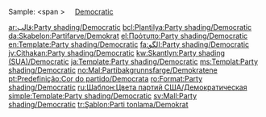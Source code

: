 {{documentation subpage}}
Sample:
<span {{Party shading/Democratic}}><span style="padding:1px 20px">[[Democratic Party (United States)|Democratic]]</span></span>

<includeonly>
[[Category:United States Democratic Party color templates|{{PAGENAME}}]]

[[ar:قالب:Party shading/Democratic]]
[[bcl:Plantilya:Party shading/Democratic]]
[[da:Skabelon:Partifarve/Demokrat]]
[[el:Πρότυπο:Party shading/Democratic]]
[[en:Template:Party shading/Democratic]]
[[fa:الگو:Party shading/Democratic]]
[[jv:Cithakan:Party shading/Democratic]]
[[kw:Skantlyn:Party shading (SUA)/Democratic]]
[[ja:Template:Party shading/Democratic]]
[[ms:Templat:Party shading/Democratic]]
[[no:Mal:Partibakgrunnsfarge/Demokratene]]
[[pt:Predefinição:Cor do partido/Democrata]]
[[ro:Format:Party shading/Democratic]]
[[ru:Шаблон:Цвета партий США/Демократическая]]
[[simple:Template:Party shading/Democratic]]
[[sv:Mall:Party shading/Democratic]]
[[tr:Şablon:Parti tonlama/Demokrat]]
</includeonly>